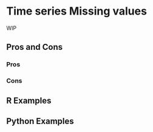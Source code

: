 # Time series Missing values {#sec-time-series-missing}

WIP

## Pros and Cons

### Pros

### Cons

## R Examples

## Python Examples

